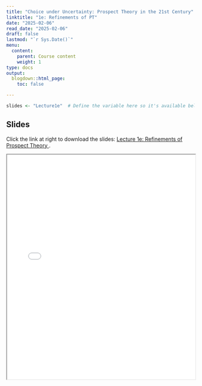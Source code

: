 ```yaml
---
title: "Choice under Uncertainty: Prospect Theory in the 21st Century"
linktitle: "1e: Refinements of PT"
date: "2025-02-06"
read_date: "2025-02-06"
draft: false
lastmod: "`r Sys.Date()`"
menu:
  content:
    parent: Course content
    weight: 1
type: docs
output:
  blogdown::html_page:
    toc: false

---
```


```r
slides <- "Lecture1e"  # Define the variable here so it's available below
```

## Slides

Click the link at right to download the slides: [Lecture 1e: Refinements of Prospect Theory  <i class="fas fa-file-download"></i>](/slides/`r slides`.pdf).

<iframe src="/slides/`r slides`.pdf" width="100%" height="600px"></iframe>

